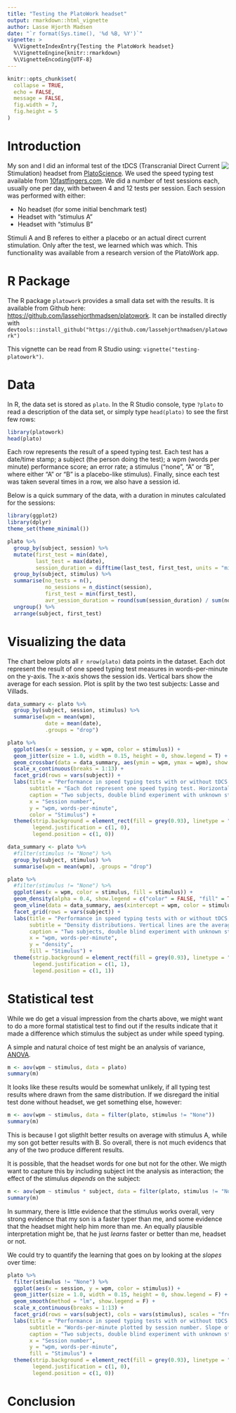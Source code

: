 ```yaml
---
title: "Testing the PlatoWork headset"
output: rmarkdown::html_vignette
author: Lasse Hjorth Madsen
date: "`r format(Sys.time(), '%d %B, %Y')`"
vignette: >
  %\VignetteIndexEntry{Testing the PlatoWork headset}
  %\VignetteEngine{knitr::rmarkdown}
  %\VignetteEncoding{UTF-8}
---
```


```r
knitr::opts_chunk$set(
  collapse = TRUE,
  echo = FALSE,
  message = FALSE,
  fig.width = 7,
  fig.height = 5
)
```

# Introduction

<img src="tools/logo.png" align="right"/>

My son and I did an informal test of the tDCS (Transcranial Direct Current Stimulation) headset from [PlatoScience](https://www.platoscience.com/). We used the speed typing test available from [10fastfingers.com](https://10fastfingers.com/). We did a number of test sessions each, usually one per day, with between 4 and 12 tests per session. Each session was performed with either:

  - No headset (for some initial benchmark test)
  - Headset with "stimulus A"
  - Headset with "stimulus B"

Stimuli A and B referes to either a placebo or an actual direct current stimulation. Only after the test, we learned which was which. This functionality was available from a research version of the PlatoWork app.    

# R Package    
The R package `platowork` provides a small data set with the results. It is available from Github here: [https://github.com/lassehjorthmadsen/platowork](https://github.com/lassehjorthmadsen/platowork). It can be installed directly with `devtools::install_github("https://github.com/lassehjorthmadsen/platowork")` 

This vignette can be read from R Studio using: `vignette("testing-platowork")`.

# Data    

In R, the data set is stored as `plato`. In the R Studio console, type `?plato` to read a description of the data set, or simply type `head(plato)` to see the first few rows:

```r
library(platowork)
head(plato)
```

Each row represents the result of a speed typing test. Each test has a date/time stamp; a subject (the person doing the test); a wpm (words per minute) performance score; an error rate; a stimulus ("none", "A" or "B", where either "A" or "B" is a placebo-like stimulus). Finally, since each test was taken several times in a row, we also have a session id. 

Below is a quick summary of the data, with a duration in minutes calculated for the sessions:

```r
library(ggplot2)
library(dplyr)
theme_set(theme_minimal())

plato %>%
  group_by(subject, session) %>% 
  mutate(first_test = min(date),
         last_test = max(date),
         session_duration = difftime(last_test, first_test, units = "mins")) %>% 
  group_by(subject, stimulus) %>%
  summarise(no_tests = n(),
            no_sessions = n_distinct(session),
            first_test = min(first_test), 
            avr_session_duration = round(sum(session_duration) / sum(no_tests), 1)) %>%
  ungroup() %>% 
  arrange(subject, first_test)
```

# Visualizing the data

The chart below plots all `r nrow(plato)` data points in the dataset. Each dot represent the result of one speed typing test measures in words-per-minute on the y-axis. The x-axis shows the session ids. Vertical bars show the average for each session. Plot is split by the two test subjects: Lasse and Villads. 

```r
data_summary <- plato %>% 
  group_by(subject, session, stimulus) %>% 
  summarise(wpm = mean(wpm),
            date = mean(date),
            .groups = "drop")

plato %>% 
  ggplot(aes(x = session, y = wpm, color = stimulus)) +
  geom_jitter(size = 1.0, width = 0.15, height = 0, show.legend = T) +
  geom_crossbar(data = data_summary, aes(ymin = wpm, ymax = wpm), show.legend = F) +
  scale_x_continuous(breaks = 1:13) +
  facet_grid(rows = vars(subject)) +
  labs(title = "Performance in speed typing tests with or without tDCS stimulus",
       subtitle = "Each dot represent one speed typing test. Horizontal bars are average results for each session",
       caption = "Two subjects, double blind experiment with unknown stimulus\nSpeed typing tests performed at 10fastfingers.com. Analysis by @lassehmadsen",
       x = "Session number", 
       y = "wpm, words-per-minute",
       color = "Stimulus") +
  theme(strip.background = element_rect(fill = grey(0.93), linetype = "blank"),
        legend.justification = c(1, 0),
        legend.position = c(1, 0))
```

```r
data_summary <- plato %>% 
  #filter(stimulus != "None") %>% 
  group_by(subject, stimulus) %>% 
  summarise(wpm = mean(wpm), .groups = "drop")

plato %>% 
  #filter(stimulus != "None") %>% 
  ggplot(aes(x = wpm, color = stimulus, fill = stimulus)) +
  geom_density(alpha = 0.4, show.legend = c("color" = FALSE, "fill" = TRUE)) +
  geom_vline(data = data_summary, aes(xintercept = wpm, color = stimulus), show.legend = FALSE) +
  facet_grid(rows = vars(subject)) +
  labs(title = "Performance in speed typing tests with or without tDCS stimulus",
       subtitle = "Density distributions. Vertical lines are the averages for each subject/stimulus",
       caption = "Two subjects, double blind experiment with unknown stimulus\nSpeed typing tests performed at 10fastfingers.com. Analysis by @lassehmadsen",
       x = "wpm, words-per-minute", 
       y = "density",
       fill = "Stimulus") +
  theme(strip.background = element_rect(fill = grey(0.93), linetype = "blank"),
        legend.justification = c(1, 1),
        legend.position = c(1, 1))
```

# Statistical test

While we do get a visual impression from the charts above, we might want to do a more formal statistical test to find out if the results indicate that it made a difference which stimulus the subject as under while speed typing.

A simple and natural choice of test might be an analysis of variance,  [ANOVA](https://en.wikipedia.org/wiki/Analysis_of_variance).

```r
m <- aov(wpm ~ stimulus, data = plato)
summary(m)
```

It looks like these results would be somewhat unlikely, if all typing test results  where drawn from the same distribution. If we disregard the initial test done without headset, we get something else, however:

```r
m <- aov(wpm ~ stimulus, data = filter(plato, stimulus != "None"))
summary(m)
```

This is because I got sligthlt better results on average with stimulus A, while my son got better results with B. So overall, there is not much evidencs that any of the two produce different results.

It is possible, that the headset words for one but not for the other. We migth want to capture this by including subject int the analysis as interaction; the effect of the stimulus *depends* on the subject:

```r
m <- aov(wpm ~ stimulus * subject, data = filter(plato, stimulus != "None"))
summary(m)
```

In summary, there is little evidence that the stimulus works overall, very strong evidence that my son is a faster typer than me, and some evidence that the headset might help him more than me. An equally plausible interpretation might be, that he just *learns* faster or better than me, headset or not. 

We could try to quantify the learning that goes on by looking at the *slopes* over time:


```r
plato %>% 
  filter(stimulus != "None") %>% 
  ggplot(aes(x = session, y = wpm, color = stimulus)) +
  geom_jitter(size = 1.0, width = 0.15, height = 0, show.legend = F) +
  geom_smooth(method = "lm", show.legend = F) +
  scale_x_continuous(breaks = 1:13) +
  facet_grid(rows = vars(subject), cols = vars(stimulus), scales = "free_x") +
  labs(title = "Performance in speed typing tests with or without tDCS stimulus",
       subtitle = "Words-per-minute plotted by session number. Slope of lineary fit indicates learning rate",
       caption = "Two subjects, double blind experiment with unknown stimulus\nSpeed typing tests performed at 10fastfingers.com. Analysis by @lassehmadsen",
       x = "Session number", 
       y = "wpm, words-per-minute",
       fill = "Stimulus") +
  theme(strip.background = element_rect(fill = grey(0.93), linetype = "blank"),
        legend.justification = c(1, 0),
        legend.position = c(1, 0))
```


# Conclusion
